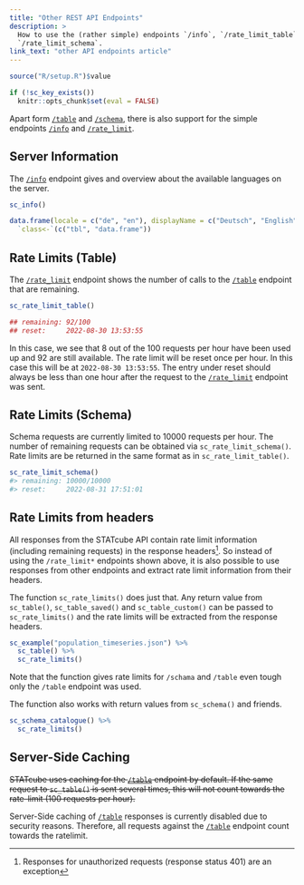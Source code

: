 ```yaml
---
title: "Other REST API Endpoints"
description: >
  How to use the (rather simple) endpoints `/info`, `/rate_limit_table` and
  `/rate_limit_schema`.
link_text: "other API endpoints article"
---
```


```r
source("R/setup.R")$value
```

```r
if (!sc_key_exists())
  knitr::opts_chunk$set(eval = FALSE)
```

Apart form [`/table`] and [`/schema`], there is also support for the simple
endpoints [`/info`] and [`/rate_limit`].

## Server Information

The  [`/info`] endpoint gives and overview about the available languages on the server.

```r
sc_info()
```

```r
data.frame(locale = c("de", "en"), displayName = c("Deutsch", "English")) %>% 
  `class<-`(c("tbl", "data.frame"))
```

## Rate Limits (Table)

The [`/rate_limit`] endpoint shows the number of calls to the [`/table`]
endpoint that are remaining. 

```r
sc_rate_limit_table()
```

```r
## remaining: 92/100
## reset:     2022-08-30 13:53:55
```

In this case, we see that 8 out of the 100 requests per hour have been used up
and 92 are still available.
The rate limit will be reset once per hour.
In this case this will be at `2022-08-30 13:53:55`.
The entry under reset should always be less than one
hour after the request to the [`/rate_limit`] endpoint was sent.

## Rate Limits (Schema)

Schema requests are currently limited to 10000 requests per hour.
The number of remaining requests can be obtained via `sc_rate_limit_schema()`.
Rate limits are be returned in the same format as in `sc_rate_limit_table()`.

```r
sc_rate_limit_schema()
#> remaining: 10000/10000
#> reset:     2022-08-31 17:51:01
```

## Rate Limits from headers

All responses from the STATcube API contain rate limit information (including remaining requests) in the response headers^[Responses for unauthorized requests (response status 401) are an exception].
So instead of using the `/rate_limit*` endpoints shown above, it is also possible to use responses from other endpoints and extract rate limit information from their headers.

The function `sc_rate_limits()` does just that. 
Any return value from `sc_table()`, `sc_table_saved()` and `sc_table_custom()` can be passed to `sc_rate_limits()` and the rate limits will be extracted from the response headers.

```r
sc_example("population_timeseries.json") %>% 
  sc_table() %>% 
  sc_rate_limits()
```

Note that the function gives rate limits for `/schama` and `/table` even tough only the `/table` endpoint was used.

The function also works with return values from `sc_schema()` and friends.

```r
sc_schema_catalogue() %>% 
  sc_rate_limits()
```

## Server-Side Caching

~~STATcube uses caching for the [`/table`] endpoint by default. If the same
request to `sc_table()` is sent several times, this will not count
towards the rate-limit (100 requests per hour).~~ 

Server-Side caching of [`/table`] responses is currently disabled due to security reasons.
Therefore, all requests against the [`/table`] endpoint count towards the ratelimit.

[`/info`]: https://docs.wingarc.com.au/superstar/9.12/open-data-api/open-data-api-reference/info-endpoint
[`/rate_limit`]: https://docs.wingarc.com.au/superstar/9.12/open-data-api/open-data-api-reference/rate-limit
[`/schema`]: https://docs.wingarc.com.au/superstar/9.12/open-data-api/open-data-api-reference/schema-endpoint
[`/table`]: https://docs.wingarc.com.au/superstar/9.12/open-data-api/open-data-api-reference/table-endpoint

